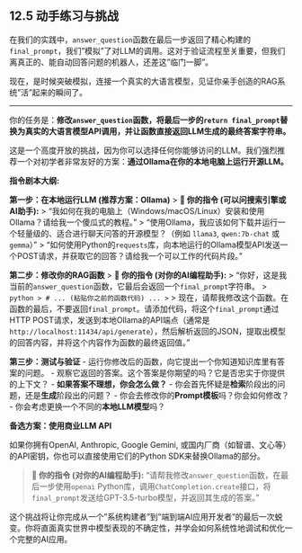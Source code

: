## 12.5 动手练习与挑战

在我们的实践中，`answer_question`函数在最后一步返回了精心构建的`final_prompt`，我们"模拟"了对LLM的调用。这对于验证流程至关重要，但我们离真正的、能自动回答问题的机器人，还差这"临门一脚"。

现在，是时候突破模拟，连接一个真实的大语言模型，见证你亲手创造的RAG系统"活"起来的瞬间了。

---

::: {.callout-warning title="开放性挑战：连接真实LLM，打通端到端流程"}

你的任务是：**修改`answer_question`函数，将最后一步的`return final_prompt`替换为真实的大语言模型API调用，并让函数直接返回LLM生成的最终答案字符串。**

这是一个高度开放的挑战，因为你可以选择任何你能够访问的LLM。我们强烈推荐一个对初学者非常友好的方案：**通过Ollama在你的本地电脑上运行开源LLM。**

**指令剧本大纲:**

**第一步：在本地运行LLM (推荐方案：Ollama)**
> **👤 你的指令 (可以问搜索引擎或AI助手):**
> "我如何在我的电脑上（Windows/macOS/Linux）安装和使用Ollama？请给我一个傻瓜式的教程。"
> "使用Ollama，我应该如何下载并运行一个轻量级的、适合进行聊天问答的开源模型？（例如 `llama3`, `qwen:7b-chat` 或 `gemma`）"
> "如何使用Python的`requests`库，向本地运行的Ollama模型API发送一个POST请求，并获取它的回答？请给我一个可以工作的代码片段。"

**第二步：修改你的RAG函数**
> **👤 你的指令 (对你的AI编程助手):**
> "你好，这是我当前的`answer_question`函数，它最后会返回一个`final_prompt`字符串。
> ```python
> # ... (粘贴你之前的函数代码) ...
> ```
> 现在，请帮我修改这个函数。在函数的最后，不要返回`final_prompt`。请添加代码，将这个`final_prompt`通过HTTP POST请求，发送到本地Ollama的API端点（通常是`http://localhost:11434/api/generate`），然后解析返回的JSON，提取出模型的回答内容，并将这个内容作为函数的最终返回值。"

**第三步：测试与验证**
-   运行你修改后的函数，向它提出一个你知道知识库里有答案的问题。
-   观察它返回的答案。这个答案是你期望的吗？它是否忠实于你提供的上下文？
-   **如果答案不理想，你会怎么做？**
    -   你会首先怀疑是**检索**阶段出的问题，还是**生成**阶段出的问题？
    -   你会去修改你的**Prompt模板**吗？你会如何修改？
    -   你会考虑更换一个不同的**本地LLM模型**吗？

**备选方案：使用商业LLM API**

如果你拥有OpenAI, Anthropic, Google Gemini, 或国内厂商（如智谱、文心等）的API密钥，你也可以直接使用它们的Python SDK来替换Ollama的部分。

> **👤 你的指令 (对你的AI编程助手):**
> "请帮我修改`answer_question`函数，在最后一步使用`openai` Python库，调用`ChatCompletion.create`接口，将`final_prompt`发送给GPT-3.5-turbo模型，并返回其生成的答案。"

这个挑战将让你完成从一个"系统构建者"到"端到端AI应用开发者"的最后一次蜕变。你将直面真实世界中模型表现的不确定性，并学会如何系统性地调试和优化一个完整的AI应用。
:::

